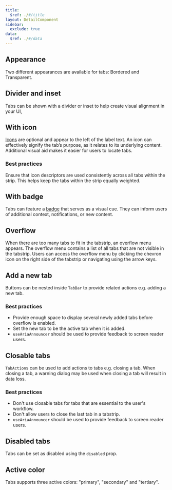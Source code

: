 ```yaml
---
title:
  $ref: ./#/title
layout: DetailComponent
sidebar:
  exclude: true
data:
  $ref: ./#/data
---
```


## Appearance

Two different appearances are available for tabs: Bordered and Transparent.

<LivePreview componentName="tabs" exampleName="Appearance" />

## Divider and inset

Tabs can be shown with a divider or inset to help create visual alignment in your UI,

<LivePreview componentName="tabs" exampleName="DividerAndInset" />

## With icon

[Icons](../icon) are optional and appear to the left of the label text. An icon can effectively signify the tab’s purpose, as it relates to its underlying content. Additional visual aid makes it easier for users to locate tabs.

### Best practices

Ensure that icon descriptors are used consistently across all tabs within the strip. This helps keep the tabs within the strip equally weighted.

<LivePreview componentName="tabs" exampleName="WithIcon" />

## With badge

Tabs can feature a [badge](../badge) that serves as a visual cue. They can inform users of additional context, notifications, or new content.

<LivePreview componentName="tabs" exampleName="WithBadge" />

## Overflow

When there are too many tabs to fit in the tabstrip, an overflow menu appears. The overflow menu contains a list of all tabs that are not visible in the tabstrip. Users can access the overflow menu by clicking the chevron icon on the right side of the tabstrip or navigating using the arrow keys.

<LivePreview componentName="tabs" exampleName="Overflow" />

## Add a new tab

Buttons can be nested inside `TabBar` to provide related actions e.g. adding a new tab.

### Best practices

- Provide enough space to display several newly added tabs before overflow is enabled.
- Set the new tab to be the active tab when it is added.
- `useAriaAnnouncer` should be used to provide feedback to screen reader users.

<LivePreview componentName="tabs" exampleName="AddANewTab" />

## Closable tabs

`TabAction`s can be used to add actions to tabs e.g. closing a tab. When closing a tab, a warning dialog may be used when closing a tab will result in data loss.

### Best practices

- Don't use closable tabs for tabs that are essential to the user's workflow.
- Don't allow users to close the last tab in a tabstrip.
- `useAriaAnnouncer` should be used to provide feedback to screen reader users.

<LivePreview componentName="tabs" exampleName="ClosableTabs" />

## Disabled tabs

Tabs can be set as disabled using the `disabled` prop.

<LivePreview componentName="tabs" exampleName="DisabledTabs" />

## Active color

Tabs supports three active colors: "primary", "secondary" and "tertiary".

<LivePreview componentName="tabs" exampleName="ActiveColor" />
